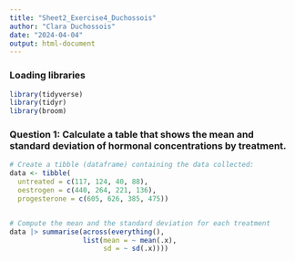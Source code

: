 ```yaml
---
title: "Sheet2_Exercise4_Duchossois"
author: "Clara Duchossois"
date: "2024-04-04"
output: html-document
---
```


### Loading libraries

```r
library(tidyverse)
library(tidyr)
library(broom)
```

### Question 1: Calculate a table that shows the mean and standard deviation of hormonal concentrations by treatment.

```r
# Create a tibble (dataframe) containing the data collected:
data <- tibble(
  untreated = c(117, 124, 40, 88),
  oestrogen = c(440, 264, 221, 136),
  progesterone = c(605, 626, 385, 475))


# Compute the mean and the standard deviation for each treatment
data |> summarise(across(everything(),
                  list(mean = ~ mean(.x), 
                       sd = ~ sd(.x))))

```

